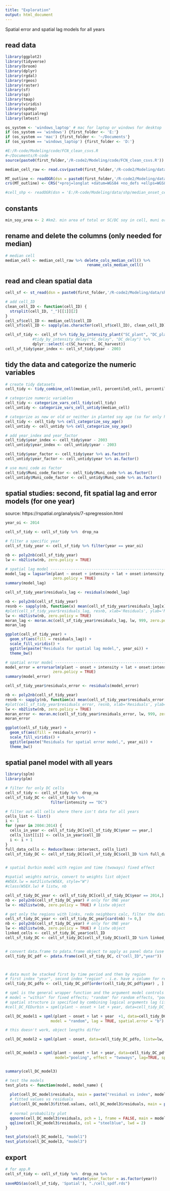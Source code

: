 ```yaml
---
title: "Exploration"
output: html_document
---
```


Spatial error and spatial lag models for all years

## read data

```r

library(ggplot2)
library(tidyverse)
library(broom)
library(dplyr)
library(rgdal)
library(rgeos)
library(raster)
library(sf)
library(sp)
library(tmap)
library(viridis)
library(spdep)
library(spatialreg)
library(lmtest)

os_system <- 'windows_laptop' # mac for laptop or windows for desktop
if (os_system == 'windows') {first_folder <- 'E:'}
if (os_system == 'mac') {first_folder <- '~/Documents'}
if (os_system == 'windows_laptop') {first_folder <- 'D:'}

#E:/R-code/Modeling/code/FCN_clean_csvs.R
#~/Documents/R-code
source(paste0(first_folder,'/R-code2/Modeling/code/FCN_clean_csvs.R'))

median_cell_raw <- read.csv(paste0(first_folder,'/R-code2/Modeling/data/median_onset_cell_v2.csv'))

MT_outline <- readOGR(dsn = paste0(first_folder,'/R-code2/Modeling/data/shp/MatoGrossoOutline'), layer = 'MatoGrossoOutline')
crs(MT_outline) <- CRS("+proj=longlat +datum=WGS84 +no_defs +ellps=WGS84 +towgs84=0,0,0")

#cell_shp <- readOGR(dsn = 'E:/R-code/Modeling/data/shp/median_onset_cell', layer = 'median_onset_cell_SHP')


```

## constants

```r

min_soy_area <- 2 #km2. min area of total or SC/DC soy in cell, muni or property to be considered in model

```

## rename and delete the columns (only needed for median)

```r

# median cell
median_cell <- median_cell_raw %>% delete_cols_median_cell() %>%
                                    rename_cols_median_cell()

```

## read and clean spatial data

```r

cell_sf <- st_read(dsn = paste0(first_folder,'/R-code2/Modeling/data/shp/median_onset_cell'), layer = 'median_onset_cell_SHP')

# add cell_ID
clean_cell_ID <- function(cell_ID) {
  strsplit(cell_ID, "_")[[1]][2]
}
cell_sf$cell_ID <- median_cell$cell_ID
cell_sf$cell_ID <- sapply(as.character(cell_sf$cell_ID), clean_cell_ID)

cell_sf_tidy <- cell_sf %>% tidy_by_intensity_plant("SC_plant", "DC_plant") %>%
            #tidy_by_intensity_delay("SC_delay", "DC_delay") %>%
            dplyr::select(-c(SC_harvest, DC_harvest))
cell_sf_tidy$year_index <- cell_sf_tidy$year - 2003

```

## tidy the data and categorize the numeric variables

```r

# create tidy datasets
cell_tidy <- tidy_combine_cell(median_cell, percentile5_cell, percentile95_cell)

# categorize numeric variables
cell_tidy <- categorize_vars_cell_tidy(cell_tidy)
cell_untidy <- categorize_vars_cell_untidy(median_cell)

# categorize as new or old or neither in planted soy age (so far only have it for cell scale)
cell_tidy <- cell_tidy %>% cell_categorize_soy_age()
cell_untidy <- cell_untidy %>% cell_categorize_soy_age()

# add year_index and year_factor
cell_tidy$year_index <- cell_tidy$year - 2003
cell_untidy$year_index <- cell_untidy$year - 2003

cell_tidy$year_factor <- cell_tidy$year %>% as.factor()
cell_untidy$year_factor <- cell_untidy$year %>% as.factor()

# use muni_code as factor
cell_tidy$Muni_code_factor <- cell_tidy$Muni_code %>% as.factor()
cell_untidy$Muni_code_factor <- cell_untidy$Muni_code %>% as.factor()

```

## spatial studies: second, fit spatial lag and error models (for one year)
source: https://rspatial.org/analysis/7-spregression.html

```r
year_oi <- 2014

cell_sf_tidy <- cell_sf_tidy %>%  drop_na

# filter a specific year
cell_sf_tidy_year <- cell_sf_tidy %>% filter(year == year_oi)

nb <- poly2nb(cell_sf_tidy_year)
lw <- nb2listw(nb, zero.policy = TRUE)

# spatial lag model ---------------------------------------------------------------------
model_lag = lagsarlm(plant ~ onset + intensity + lat + onset:intensity, data=cell_sf_tidy_year, lw, tol.solve=1.0e-30,
                     zero.policy = TRUE)
summary(model_lag)

cell_sf_tidy_year$residuals_lag <- residuals(model_lag)

nb <- poly2nb(cell_sf_tidy_year)
resnb <- sapply(nb, function(x) mean(cell_sf_tidy_year$residuals_lag[x]))
#plot(cell_sf_tidy_year$residuals_lag, resnb, xlab='Residuals', ylab='Mean adjacent residuals', main = paste("Spatial lag,", year_oi))
lw <- nb2listw(nb, zero.policy = TRUE)
moran_lag <- moran.mc(cell_sf_tidy_year$residuals_lag, lw, 999, zero.policy = TRUE)
moran_lag

ggplot(cell_sf_tidy_year) +
  geom_sf(aes(fill = residuals_lag)) +
  scale_fill_viridis() +
  ggtitle(paste("Residuals for spatial lag model,", year_oi)) +
  theme_bw()

# spatial error model ---------------------------------------------------------------------
model_error = errorsarlm(plant ~ onset + intensity + lat + onset:intensity, data=cell_sf_tidy_year, lw, tol.solve=1.0e-30,
                     zero.policy = TRUE)
summary(model_error)

cell_sf_tidy_year$residuals_error <- residuals(model_error)

nb <- poly2nb(cell_sf_tidy_year)
resnb <- sapply(nb, function(x) mean(cell_sf_tidy_year$residuals_error[x]))
#plot(cell_sf_tidy_year$residuals_error, resnb, xlab='Residuals', ylab='Mean adjacent residuals', main = paste("Spatial error,", year_oi))
lw <- nb2listw(nb, zero.policy = TRUE)
moran_error <- moran.mc(cell_sf_tidy_year$residuals_error, lw, 999, zero.policy = TRUE)
moran_error

ggplot(cell_sf_tidy_year) +
  geom_sf(aes(fill = residuals_error)) +
  scale_fill_viridis() +
  ggtitle(paste("Residuals for spatial error model,", year_oi)) +
  theme_bw()

```

## spatial panel model with all years

```r

library(splm)
library(plm)

# filter for only DC cells
cell_sf_tidy <- cell_sf_tidy %>%  drop_na
cell_sf_tidy_DC <- cell_sf_tidy %>% 
                    filter(intensity == "DC")

# filter out all cells where there isn't data for all years
cells_list <- list()
i <- 1
for (year in 2004:2014) {
  cells_in_year <- cell_sf_tidy_DC[cell_sf_tidy_DC$year == year,]
  cells_list[[i]] <- cells_in_year$cell_ID
  i <- i + 1
}
full_data_cells <- Reduce(base::intersect, cells_list)
cell_sf_tidy_DC <- cell_sf_tidy_DC[cell_sf_tidy_DC$cell_ID %in% full_data_cells, ]


# spatial Durbin model with region and time (twoways) fixed effect

#spatial weights matrix, convert to weights list object
#W5EX.lw = mat2listw(W5EX, style="W")
#class(W5EX.lw) # listw, nb

cell_sf_tidy_DC_year <- cell_sf_tidy_DC[cell_sf_tidy_DC$year == 2014,]
nb <- poly2nb(cell_sf_tidy_DC_year) # only for ONE year
lw <- nb2listw(nb, zero.policy = TRUE) # listw object

# get only the regions with links, redo neighbors calc, filter the data for all years accordingly
cell_sf_tidy_DC_year <- cell_sf_tidy_DC_year[card(nb) != 0,]
nb <- poly2nb(cell_sf_tidy_DC_year) # only for ONE year
lw <- nb2listw(nb, zero.policy = TRUE) # listw object
linked_cells <- cell_sf_tidy_DC_year$cell_ID
cell_sf_tidy_DC <- cell_sf_tidy_DC[cell_sf_tidy_DC$cell_ID %in% linked_cells, ]


# convert data.frame to pdata.frame object to apply as panel data (use package plm)
cell_tidy_DC_pdf <- pdata.frame(cell_sf_tidy_DC, c("cell_ID","year"))



# data must be stacked first by time period and then by region
# first index "year", second index "region" - i.e. have a column for region, then column for year
cell_tidy_DC_pdfo <- cell_tidy_DC_pdf[order(cell_tidy_DC_pdf$year) , ] # pdata.frame

# spml is the general wrapper function and the argument model controls the specification
# model = "within" for fixed effects; "random" for random effects, "pooling" for no effects
# spatial structure is specified by combining logical arguments lag (if TRUE, adds spatial autoregressive term in the dependent variable) and spatial.error (takes three values: "b", "kkp", or "none" for no spatial error correlation")
#cell_DC_FEDurbin = spml(plant ~ onset + lat + year, data=cell_tidy_DC_pdfo, listw=lw, model="within", effect="twoways", lag=TRUE, spatial.error="none")

cell_DC_model1 = spml(plant ~ onset + lat + year  +1, data=cell_tidy_DC_pdfo, listw=lw, 
                    model = "random", lag = TRUE, spatial.error = "b")

# this doesn't work, object lengths differ

cell_DC_model2 = spml(plant ~ onset, data=cell_tidy_DC_pdfo, listw=lw, effect = "individual", model="within", spatial.error="none", lag = T)


cell_DC_model3 = spml(plant ~ onset + lat + year, data=cell_tidy_DC_pdfo, listw=lw, 
                      model="pooling", effect = "twoways", lag=TRUE, spatial.error="kkp")


summary(cell_DC_model3)

# test the models
test_plots <- function(model, model_name) {
  
  plot(cell_DC_model$residuals, main = paste("residual vs index", model_name))
  # fitted values vs residuals
  plot(cell_DC_model3$fitted.values, cell_DC_model3$residuals, main = paste("fitted values vs residuals", model_name))
  
  # normal probability plot
  qqnorm(cell_DC_model3$residuals, pch = 1, frame = FALSE, main = model_name)
  qqline(cell_DC_model3$residuals, col = "steelblue", lwd = 2)
}

test_plots(cell_DC_model1, "model1")
test_plots(cell_DC_model3, "model3")

```


## export

```r
# for app.R
cell_sf_tidy <- cell_sf_tidy %>%  drop_na %>%
                              mutate(year_factor = as.factor(year))
saveRDS(as(cell_sf_tidy, 'Spatial'), "./cell_spdf.rds")
```